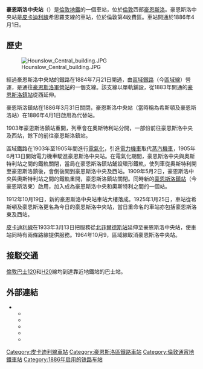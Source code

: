 {{TfL Translations}}
{{Infobox London station|symbol=underground
| name = 豪恩斯洛中央<br />Hounslow Central
| image_name =Hounslow Central westbound.JPG
| manager = [[倫敦地鐵|倫敦地鐵]]
| fare_zone = 4
| locale = [[豪恩斯洛|豪恩斯洛]]
| borough = [[豪恩斯洛區|豪恩斯洛區]]
| platforms= 2
<!--| tubeexits06 = 3.182
| tubeexits07 = {{increase}} 3.558
| tubeexits08 = {{increase}} 3.630 
| tubeexits09 = {{increase}} 3.79 -->
|latitude={{decdeg|51|28|17|N|4}}
|longitude={{decdeg|0|21|59|W|4}}
}}
'''豪恩斯洛中央站'''（{{lang-en|Hounslow Central tube station}}）是[[倫敦地鐵|倫敦地鐵]]的一個車站，位於[[倫敦|倫敦]]西部[[豪恩斯洛|豪恩斯洛]]。豪恩斯洛中央站是[[皮卡迪利線|皮卡迪利線]]希思羅支線的車站，位於倫敦第4收費區。車站開通於1886年4月1日。

==歷史==
[[File:Hounslow_Central_building.JPG|thumb]]

經過豪恩斯洛中央站的鐵路在1884年7月21日開通，由[[區域鐵路|區域鐵路]]（今[[區域線|區域線]]）營運，是通往[[豪恩斯洛西站|豪恩斯洛軍營站]]的一個支線。該支線以單軌鋪設，從1883年開通的[[豪恩斯洛鎮站|豪恩斯洛鎮站]]從西延伸。

豪恩斯洛鎮站在1886年3月31日關閉，豪恩斯洛中央站（當時稱為希斯頓及豪恩斯洛站）在1886年4月1日啟用為代替站。

1903年豪恩斯洛鎮站重開，列車會在奧斯特利站分開，一部份前往豪恩斯洛中央及西站，餘下的前往豪恩斯洛鎮站。

區域鐵路在1903年至1905年間進行[[電氣化|電氣化]]，引進[[電力機車|電力機車]]取代[[蒸汽機車|蒸汽機車]]，1905年6月13日開始電力機車駛進豪恩斯洛中央站。在電氣化期間，豪恩斯洛中央與奧斯特利站之間的鐵軌關閉，當局在豪恩斯洛鎮站鋪設環形鐵軌，使列車從奧斯特利開至豪恩斯洛鎮後，會倒後開到豪恩斯洛中央及西站。1909年5月2日，豪恩斯洛中央與奧斯特利站之間的鐵軌重開，豪恩斯洛鎮站關閉。同時新的[[豪恩斯洛東站|豪恩斯洛鎮站]]（今豪恩斯洛東）啟用，加入成為豪恩斯洛中央和奧斯特利之間的一個站。

1912年10月19日，新的豪恩斯洛中央站車站大樓落成。1925年1月25日，車站從希斯頓及豪恩斯洛更名為今日的豪恩斯洛中央站，當日重命名的車站亦包括豪恩斯洛東及西站。

[[皮卡迪利線|皮卡迪利線]]在1933年3月13日把服務從[[北菲爾德斯站|北菲爾德斯站]]延伸至豪恩斯洛中央站，使車站同時有兩條路線提供服務。1964年10月9，區域線取消豪恩斯洛中央站。

==接駁交通==
[[倫敦巴士|倫敦巴士]][[倫敦巴士120線|120]]和[[倫敦巴士H20線|H20]]線均到達靠近地鐵站的巴士站。

==外部連結==
{{Commonscat|Hounslow Central tube station|豪恩斯洛中央站}}
* {{cite web | url=http://www.ltmcollection.org/photos/results/results.html?IXsearch=Hounslow+Central&button=GO%21 | title=Hounslow Central | publisher=London Transport Museum | work=Photographic Archive | archiveurl=https://web.archive.org/web/20140211093637/http://www.ltmcollection.org/photos/results/results.html?IXsearch=Hounslow+Central&button=GO%21 | archivedate=2014-02-11 | deadurl=no | access-date=2016-03-01 }}
** {{ltmcollection|42/9863742.jpg|Early view of station and bridge over Lampton Road, date unknown}}
** {{ltmcollection|01/9863501.jpg|Ticket office, 1928}}
** {{ltmcollection|34/9863734.jpg|Station building, 1935}}
** {{ltmcollection|18/i0000218.jpg|View of Platforms, 1957}}
** {{ltmcollection|8b/i000018b.jpg|Station building, 2001}}
{{倫敦地鐵皮卡迪利線}}

{{DEFAULTSORT:Hounslow Central}}

[[Category:皮卡迪利線車站|Category:皮卡迪利線車站]]
[[Category:豪恩斯洛區鐵路車站|Category:豪恩斯洛區鐵路車站]]
[[Category:倫敦通宵地鐵車站|Category:倫敦通宵地鐵車站]]
[[Category:1886年启用的铁路车站|Category:1886年启用的铁路车站]]